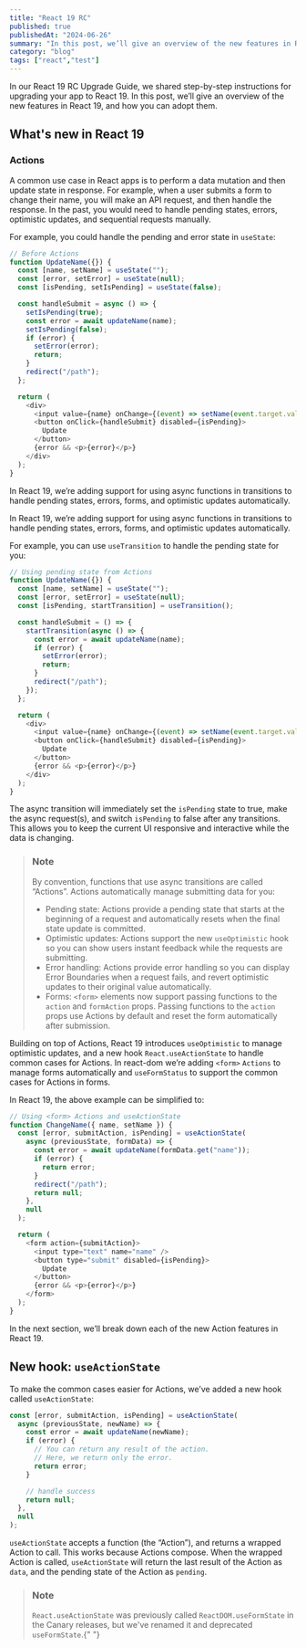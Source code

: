 ```yaml
---
title: "React 19 RC"
published: true
publishedAt: "2024-06-26"
summary: "In this post, we’ll give an overview of the new features in React 19, and how you can adopt them."
category: "blog"
tags: ["react","test"]
---
```


In our React 19 RC Upgrade Guide, we shared step-by-step instructions for upgrading your app to React 19. In this post, we’ll give an overview of the new features in React 19, and how you can adopt them.

## What&#39;s new in React 19

### Actions

A common use case in React apps is to perform a data mutation and then update state in response. For example, when a user submits a form to change their name, you will make an API request, and then handle the response. In the past, you would need to handle pending states, errors, optimistic updates, and sequential requests manually.

For example, you could handle the pending and error state in `useState`:

```js showLineNumbers{1}
// Before Actions
function UpdateName({}) {
  const [name, setName] = useState("");
  const [error, setError] = useState(null);
  const [isPending, setIsPending] = useState(false);

  const handleSubmit = async () => {
    setIsPending(true);
    const error = await updateName(name);
    setIsPending(false);
    if (error) {
      setError(error);
      return;
    }
    redirect("/path");
  };

  return (
    <div>
      <input value={name} onChange={(event) => setName(event.target.value)} />
      <button onClick={handleSubmit} disabled={isPending}>
        Update
      </button>
      {error && <p>{error}</p>}
    </div>
  );
}
```

<Callout type='danger'>
In React 19, we’re adding support for using async functions in transitions to handle pending states, errors, forms, and optimistic updates automatically.
</Callout>

In React 19, we’re adding support for using async functions in transitions to handle pending states, errors, forms, and optimistic updates automatically.

For example, you can use `useTransition` to handle the pending state for you:

```js
// Using pending state from Actions
function UpdateName({}) {
  const [name, setName] = useState("");
  const [error, setError] = useState(null);
  const [isPending, startTransition] = useTransition();

  const handleSubmit = () => {
    startTransition(async () => {
      const error = await updateName(name);
      if (error) {
        setError(error);
        return;
      }
      redirect("/path");
    });
  };

  return (
    <div>
      <input value={name} onChange={(event) => setName(event.target.value)} />
      <button onClick={handleSubmit} disabled={isPending}>
        Update
      </button>
      {error && <p>{error}</p>}
    </div>
  );
}
```

The async transition will immediately set the `isPending` state to true, make the async request(s), and switch `isPending` to false after any transitions. This allows you to keep the current UI responsive and interactive while the data is changing.

> ### Note
>
> By convention, functions that use async transitions are called “Actions”. Actions
> automatically manage submitting data for you:
>
> - Pending state: Actions provide a pending state that starts at the beginning of a request and automatically resets when the final state update is committed.
> - Optimistic updates: Actions support the new `useOptimistic` hook so you can show users instant feedback while the requests are submitting.
> - Error handling: Actions provide error handling so you can display Error Boundaries when a request fails, and revert optimistic updates to their original value automatically.
> - Forms: `<form>` elements now support passing functions to the `action` and `formAction` props. Passing functions to the `action` props use Actions by default and reset the form automatically after submission.

Building on top of Actions, React 19 introduces `useOptimistic` to manage optimistic updates, and a new hook `React.useActionState` to handle common cases for Actions. In react-dom we’re adding `<form>` `Actions` to manage forms automatically and `useFormStatus` to support the common cases for Actions in forms.

In React 19, the above example can be simplified to:

```js
// Using <form> Actions and useActionState
function ChangeName({ name, setName }) {
  const [error, submitAction, isPending] = useActionState(
    async (previousState, formData) => {
      const error = await updateName(formData.get("name"));
      if (error) {
        return error;
      }
      redirect("/path");
      return null;
    },
    null
  );

  return (
    <form action={submitAction}>
      <input type="text" name="name" />
      <button type="submit" disabled={isPending}>
        Update
      </button>
      {error && <p>{error}</p>}
    </form>
  );
}
```

In the next section, we’ll break down each of the new Action features in React 19.

## New hook: `useActionState`

To make the common cases easier for Actions, we’ve added a new hook called `useActionState`:

```js
const [error, submitAction, isPending] = useActionState(
  async (previousState, newName) => {
    const error = await updateName(newName);
    if (error) {
      // You can return any result of the action.
      // Here, we return only the error.
      return error;
    }

    // handle success
    return null;
  },
  null
);
```

`useActionState` accepts a function (the “Action”), and returns a wrapped Action to call. This works because Actions compose. When the wrapped Action is called, `useActionState` will return the last result of the Action as `data`, and the pending state of the Action as `pending`.

> ### Note
>
> `React.useActionState` was previously called `ReactDOM.useFormState` in the Canary
> releases, but we&#39;ve renamed it and deprecated `useFormState`.{" "}

